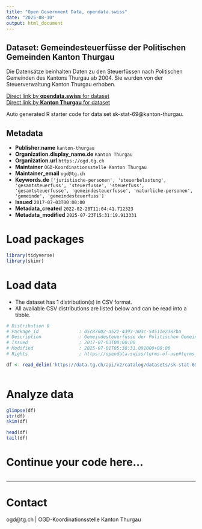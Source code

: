 ```yaml
---
title: "Open Government Data, opendata.swiss"
date: "2025-08-10"
output: html_document
---
```


## Dataset: Gemeindesteuerfüsse der Politischen Gemeinden Kanton Thurgau

Die Datensätze beinhalten Daten zu den Steuerfüssen nach Politischen Gemeinden des
Kantons Thurgau ab 2004. Sie wurden von der Steuerverwaltung
Kanton Thurgau erhoben.

[Direct link by **opendata.swiss** for dataset](https://opendata.swiss/de/dataset/gemeindesteuerfusse-der-politischen-gemeinden-kanton-thurgau1)<br>
[Direct link by **Kanton Thurgau** for dataset](https://data.tg.ch/explore/dataset/sk-stat-69/)

Auto generated R starter code for data set sk-stat-69@kanton-thurgau.

## Metadata

- **Publisher.name** `kanton-thurgau`
- **Organization.display_name.de** `Kanton Thurgau`
- **Organization.url** `https://ogd.tg.ch`
- **Maintainer** `OGD-Koordinationsstelle Kanton Thurgau`
- **Maintainer_email** `ogd@tg.ch`
- **Keywords.de** `['juristische-personen', 'steuerbelastung', 'gesamtsteuerfuss', 'steuerfusse', 'steuerfuss', 'gesamtsteuerfusse', 'gemeindesteuerfusse', 'naturliche-personen', 'gemeinde', 'gemeindesteuerfuss']`
- **Issued** `2017-07-03T00:00:00`
- **Metadata_created** `2022-02-28T11:04:41.712323`
- **Metadata_modified** `2025-07-23T15:31:19.913331`


# Load packages

```r

library(tidyverse)
library(skimr)

```

# Load data

-   The dataset has 1 distribution(s) in CSV format.
-   All available CSV distributions are listed below and can be read into a tibble.

```r

# Distribution 0
# Package_id               : 05c87002-a522-4393-a03c-54511e2387ba
# Description              : Gemeindesteuerfüsse der Politischen Gemeinden Kanton Thurgau (csv)
# Issued                   : 2017-07-03T00:00:00
# Modified                 : 2025-07-01T05:38:31.091000+00:00
# Rights                   : https://opendata.swiss/terms-of-use#terms_by

df <- read_delim('https://data.tg.ch/api/v2/catalog/datasets/sk-stat-69/exports/csv?use_labels=true')



```

# Analyze data

```r

glimpse(df)
str(df)
skim(df)

head(df)
tail(df)

```

# Continue your code here...

```r

```

------------------------------------------------------------------------

# Contact

ogd@tg.ch | OGD-Koordinationsstelle Kanton Thurgau
